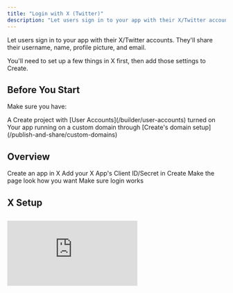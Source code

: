 ```yaml
---
title: "Login with X (Twitter)"
description: "Let users sign in to your app with their X/Twitter account"
---
```


Let users sign in to your app with their X/Twitter accounts. They'll share their username, name, profile picture, and email.

You'll need to set up a few things in X first, then add those settings to Create.

## Before You Start

Make sure you have:

<Check>
  A Create project with [User Accounts](/builder/user-accounts) turned on
</Check>

<Check>
  Your app running on a custom domain through [Create's domain setup](/publish-and-share/custom-domains)
</Check>

## Overview

<CardGroup cols={2}>
  <Card title="Set Up an X App" icon="key">
    Create an app in X
  </Card>

  <Card title="Add to Create" icon="plug">
    Add your X App's Client ID/Secret in Create
  </Card>

  <Card title="Add the X Login UI to your sign in pages" icon="pencil">
    Make the page look how you want
  </Card>

  <Card title="Test flow" icon="check-circle">
    Make sure login works
  </Card>
</CardGroup>

## X Setup

##

<div style={{ position: 'relative', paddingBottom: '56.25%', height: 0, overflow: 'hidden' }}>
  <iframe 
    style={{ position: 'absolute', top: 0, left: 0, width: '100%', height: '100%' }}
    src="https://www.loom.com/embed/9e22bc2239614b0daa57d62d1a0f5977?sid=35c1933c-dfe0-430c-913f-26863d44dbf1" 
    frameborder="0" 
    webkitallowfullscreen 
    mozallowfullscreen 
    allowfullscreen 
  />
</div>

<Steps>
  <Step title="Access X Developer Portal">
    1. Go to [X Developer Portal](https://developer.x.com/en/apps)

    2. Sign in with your X account

    3. Click "Create an App"

    <img src="/images/auth/x/1-developerxapps.png" />
  </Step>

  <Step title="Apply for Developer Account">
    1. If you don't have a developer account, you'll need to apply

    2. Fill out the required information about your use case

    3. Submit your application

    <img src="/images/auth/x/2-applyfordevaccount.png" style={{ borderRadius: '0.5rem' }} />
  </Step>

  <Step title="Choose Developer Plan">
    1. Review the available developer plans

    2. You can sign up for a Free account if you prefer

    3. Select your plan and continue

    <img src="/images/auth/x/3-chooseplan.png" style={{ borderRadius: '0.5rem' }} />
  </Step>

  <Step title="Accept Developer Agreement">
    1. Review the developer terms

    2. Describe your app's purpose and that you're using Login with X

    3. Accept the terms to proceed

    <img src="/images/auth/x/4-acceptagreement.png" style={{ borderRadius: '0.5rem' }} />
  </Step>

  <Step title="Create Project">
    1. Once approved, navigate to your dashboard

    2. Click "Create Project" to begin

    <img src="/images/auth/x/5-createproject.png" style={{ borderRadius: '0.5rem' }} />
  </Step>

  <Step title="Name Your Project">
    1. Choose a descriptive name for your project

    2. This is for internal organization

    3. Click continue

    <img src="/images/auth/x/6-chooseaname.png" style={{ borderRadius: '0.5rem' }} />
  </Step>

  <Step title="Select Use Case">
    1. Choose the primary use case for your app

    2. This helps X understand how you'll use their API

    <img src="/images/auth/x/7-chooseusecase.png" style={{ borderRadius: '0.5rem' }} />
  </Step>

  <Step title="Add Project Description">
    1. Provide a detailed description of your project

    2. Explain how you'll use X's features

    3. Be specific about your Login with X implementation

    <img src="/images/auth/x/8-projectdescription.png" style={{ borderRadius: '0.5rem' }} />
  </Step>

  <Step title="Name Your App">
    1. Choose a user-facing name for your app

    2. This will be visible to users during sign in

    <img src="/images/auth/x/9-nameapp.png" style={{ borderRadius: '0.5rem' }} />
  </Step>

  <Step title="Skip Initial Tokens">
    1. You'll see initial Keys & Tokens

    2. These include API Key, API Key Secret, and Bearer Token

    3. You can skip these for now - click "App Settings"

    <img src="/images/auth/x/10-skiptokens.png" style={{ borderRadius: '0.5rem' }} />
  </Step>

  <Step title="Configure User Authentication">
    1. In App Settings, find "User authentication settings"

    2. Click "Set up"

    <img src="/images/auth/x/11-userauthenticationsetup.png" style={{ borderRadius: '0.5rem' }} />
  </Step>

  <Step title="Set App Permissions">
    1. Choose your app permissions level

    2. You can request read/write permissions

    3. Optionally request email access for users if you want your app to send users emails

    <img src="/images/auth/x/12-apppermissions.png" style={{ borderRadius: '0.5rem' }} />
  </Step>

  <Step title="Configure App Type">
    1. Select "Web App" as your app type

    2. This enables web-based authentication

    <img src="/images/auth/x/13-webapp.png" style={{ borderRadius: '0.5rem' }} />
  </Step>

  <Step title="Add App Information">
    1. Enter your callback URL:
       `https://www.your-domain.com/api/auth/callback/twitter`

    2. Add your website URL:
       `https://www.your-domain.com`

    3. Add privacy policy URL:
       `https://your-domain.com/privacy`

    4. Add terms of service URL:
       `https://your-domain.com/terms`

    <img src="/images/auth/x/14-redirecturlappinfo.png" style={{ borderRadius: '0.5rem' }} />

    <Warning>
      Must include:

      * `https://` protocol

      * `www` prefix for callback and website URLs

      * Exact domain for the app used in Create's custom domain settings
    </Warning>

    <Tip>
      You can use services like Termly to generate these required policy documents and host them on pages in your Create app
    </Tip>
  </Step>

  <Step title="Access Keys and Tokens">
    1. After saving settings, go to "Keys and Tokens" section

    <img src="/images/auth/x/15-keysandtokens.png" style={{ borderRadius: '0.5rem' }} />
  </Step>

  <Step title="Copy OAuth Credentials">
    1. Under OAuth 2.0 Client ID and Client Secret

    2. Copy the Client ID

    3. Generate and copy the Client Secret

    4. Save both values - you'll need them in Create

    <img src="/images/auth/x/16-clientidclientsecret.png" style={{ borderRadius: '0.5rem' }} />

    <Warning>
      Keep your Client Secret secure - never share it publicly
    </Warning>
  </Step>
</Steps>

## Add to Create Project

<Steps>
  <Step title="Enable User Accounts">
    You have two options:

    1. Prompt Create with "Let users sign in"

    2. Enable User Accounts from the logo menu
  </Step>

  <Step title="Access Project Settings">
    1. Click the 3-dot menu at the top of the chat

    2. Select "Project Settings"
    <img src="/images/auth/x/17-createprojectsettings.png" style={{ borderRadius: '0.5rem' }} />
  </Step>

  <Step title="Enable Login with X">
    1. Navigate to the Authentication section

    2. Find Login with X toggle

    3. Turn it on
    <img src="/images/auth/x/18-enabletwitter.png" style={{ borderRadius: '0.5rem' }} />
  </Step>

  <Step title="Add X Credentials">
    1. Paste in your Client ID

    2. Paste in your Client Secret

    3. Click Save
    <img src="/images/auth/x/18-enabletwitter.png" style={{ borderRadius: '0.5rem' }} />
  </Step>

  <Step title="Add Sign In UI">
    1. Return to the chat

    2. Prompt Create with "Add Login with X as an option"

    3. Create will update your sign-in pages automatically
    <img src="/images/auth/x/19-promptcreate.png" style={{ borderRadius: '0.5rem' }} />
  </Step>

  <Step title="Publish Your App">
    1. Click the Publish button

    2. Review your changes

    3. Publish to make the Login with X feature live
  </Step>
</Steps>

## Testing

1. Publish your changes

2. Open your app in a new incognito window

3. Go to the sign in page

4. Try signing in with X

5. Check the [auth\_users table](/builder/databases) to see your new user

## Troubleshooting

<Accordion title="Can't see the X button">
  * Check if User Accounts is turned on

  * Make sure Login with X is enabled in Project Settings

  * Prompt Create with "Add Login with X as an option to the sign in page"

  * Try publishing your changes again

  * Clear your browser data and try in incognito mode
</Accordion>

<Accordion title="Login not working">
  * Double check your domain is exactly the same in Create and X

  * Make sure your callback URL is right: `www.[your-domain].com/api/auth/callback/twitter`

  * Check if your Client ID and Secret are pasted correctly

  * Make sure OAuth 2.0 is turned on in X

  * Make sure your app is live at your custom domain
</Accordion>

<Accordion title="Users can't sign in after domain change">
  * Update the callback URLs in X Developer Portal

  * Update your website URL in X app settings

  * Re-publish your app on the new domain
</Accordion>

## FAQ

<Accordion title="What user info do I get?">
  By default:

  * Username

  * Display name

  * Profile picture (if they have one)

  Additional information requires requesting extra permissions and may require X app review.
</Accordion>

<Accordion title="Can I change how the login button looks?">
  Yes! Just:

  1. Go back to chat

  2. Tell Create how you want it to look

  3. Create will help style it while following X's rules
</Accordion>

<Accordion title="Do I need X to review my app?">
  * For basic login: No

  * For extra features: Yes

  * You'll need to submit your app to X for approval
</Accordion>

## See Also

* [User Accounts](/builder/user-accounts-v2)

* [Customizing Login Pages](/builder/user-accounts-v2#customizing-auth-pages)